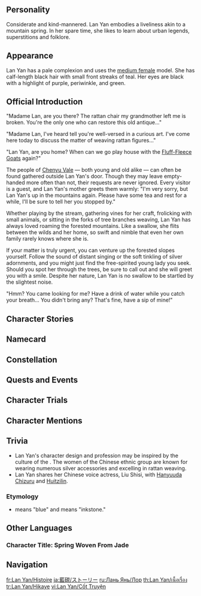 {{CharacterTabs}}
{{Quote|A key member of the Chenyu Vale Artisans Association, she is adept at weaving a dazzling array of rattan handicrafts, and her joyful, quick-witted nature is positively infectious.|Description from the Official Website<ref>Official ''Genshin Impact'' Website: [https://genshin.hoyoverse.com/en/character/liyue?char=21 Lan Yan]</ref>}}

==Personality==
{{Quote|A rattan weaver from Chenyu Vale. Clear-minded and well-tempered, she is as lively as a mountain spring.|In-game character attributes and profile page text}}Considerate and kind-mannered. Lan Yan embodies a liveliness akin to a mountain spring. In her spare time, she likes to learn about urban legends, superstitions and folklore.

==Appearance==
{{See also|Argent Chimes}}
Lan Yan has a pale complexion and uses the [[:Category:Medium Female Characters|medium female]] model. She has calf-length black hair with small front streaks of teal. Her eyes are black with a highlight of purple, periwinkle, and green.

==Official Introduction==
<!-- Article from Hoyolab -->
{{Official Introduction
|title     = The Brilliant Swallow Bears Branches of Joy to Fill the Home
|link      = https://www.hoyolab.com/article/35194807
|character = Lan Yan
}}
{{Quote|"Don't be fooled by her young age, she's been weaving rattan handicrafts for a decade at least! When I was a kid, I thought it would be funny to trample one of the baskets at home. Luckily for me, Lan Yan and her grandpa came to visit that day to check our geomantic energies. If she hadn't helped me repair that basket, I'm sure I'd have gotten a knuckle sandwich, haha!"|[[Gaming]]}}
"Madame Lan, are you there? The rattan chair my grandmother left me is broken. You're the only one who can restore this old antique..."

"Madame Lan, I've heard tell you're well-versed in a curious art. I've come here today to discuss the matter of weaving rattan figures..."

"Lan Yan, are you home? When can we go play house with the [[Fluff-Fleece Goat]]s again?"

The people of [[Chenyu Vale]] &mdash; both young and old alike &mdash; can often be found gathered outside Lan Yan's door. Though they may leave empty-handed more often than not, their requests are never ignored. Every visitor is a guest, and Lan Yan's mother greets them warmly: "I'm very sorry, but Lan Yan's up in the mountains again. Please have some tea and rest for a while, I'll be sure to tell her you stopped by."

Whether playing by the stream, gathering vines for her craft, frolicking with small animals, or sitting in the forks of tree branches weaving, Lan Yan has always loved roaming the forested mountains. Like a swallow, she flits between the wilds and her home, so swift and nimble that even her own family rarely knows where she is.

If your matter is truly urgent, you can venture up the forested slopes yourself. Follow the sound of distant singing or the soft tinkling of silver adornments, and you might just find the free-spirited young lady you seek. Should you spot her through the trees, be sure to call out and she will greet you with a smile. Despite her nature, Lan Yan is no swallow to be startled by the slightest noise.

"Hmm? You came looking for me? Have a drink of water while you catch your breath... You didn't bring any? That's fine, have a sip of mine!"

==Character Stories==
{{Character Story
|title1        = Character Details
|text1         = <p>When it comes time for the residents of [[Chenyu Vale]] to spruce up their homes, there is more than just the usual panoply of intricately carved wooden beds and tables on offer. They also have a fine selection of wickerwork furnishings to choose from &mdash; delicately crafted by their own master rattan weaver.</p><p>This latter option provides a distinctive, refreshing, and elegant style and is something the Vale's residents know they can always rely on as a safe choice.</p><p>While fine silk garments imported from [[Liyue Harbor]] have an undeniable allure, cloth dyed locally is both durable and functional, and exhibits patterns and colors that exude a familiar charm.</p><p>Yet it is the crafting of silver and jade into objects of great beauty for which Chenyu Vale's artisans are perhaps best known, so much so that the [[Xingxi|owner]] of [[Mingxing Jewelry]] &mdash; a time-honored and respected establishment in Liyue Harbor &mdash; regularly dispatches representatives to come looking for wares.</p><p>Silver-smithing, jade-carving, cloth-dying, rattan-weaving, and countless other crafts &mdash; Chenyu Vale is famed as the home of the most outstanding and accomplished artisans in each field. Skilled, dextrous, and creative are but a few words that could be used to describe them.</p><p>Lan Yan is a master rattan weaver and a Chenyu Vale Artisans Association member.</p><p>Should a wandering traveler get lost in the tranquil valley, betwixt sparkling mountain springs and gnarled and ancient tea trees, and there stumble upon a smiling young woman, adorned in silver ornaments, it might well be Lan Yan, out collecting rattan vines.</p><p>Feel free to ask her for directions, for she will kindly guide you through the swirling mountain mists of Chenyu Vale and set you on the path to the picturesque hamlet of [[Qiaoying Village]], with its white brick walls and gray tiled roofs.</p>
|mention1      = Xingxi

|title2        = Character Story 1
|friendship2   = 2
|quest2        = 
|other2        = 
|text2         = <p>Chenyu Vale has long been praised as a cradle of artisans, with many a master craftsperson honing their skills in the picturesque surroundings of Qiaoying Village.</p><p>With generations of artisans living and working together, the village tradespeople naturally chose to form a collective to protect their shared interests. Now, they proudly announce themselves as members of the Chenyu Vale Artisans Association, spreading prestige for their hometown and their skills everywhere they go.</p><p>Members of the association not only look out for each other in crafting and trade, but they form a close-knit, neighborly group who are always there for each other in good times and in bad.</p><p>Ask any member of the association about rattan weaving, and one name above all you would hear &mdash; Lan Yan. Despite her youth, she excels at weaving all manner of rattan goods while also having a grasp on the arcane Qimen arts.</p><p>It is said that "skills honed to the highest pinnacle produce art that touches the divine realm." The venerable masters believe that anyone who reaches the apex of their craft will uncover abilities that cut through the spiritual divide. To them, Lan Yan &mdash; with her Vision and attunement to the Qimen arts &mdash; is a truly remarkable young woman.</p><p>As for Lan Yan herself, well, she's having none of it. When others shower her with praise, this is her usual, slightly abashed retort: "I'm really only interested in rattan weaving."</p><p>A merchant from Liyue Harbor once came bearing gifts of gold and words of praise. He humbly requested that "Lan Yan the Master Rattan Weaver" produce two pieces of furniture for his new home.</p><p>While waiting patiently in the association's halls, he had expected to be greeted by a serious, even taciturn face &mdash; one perhaps wizened by age. Yet when Lan Yan entered, he was shocked to discover a bright-eyed, fresh-faced young woman.</p><p>Her joy and exuberance were evident as she greeted all those present with glee. There was no hint of arrogance in her demeanor. When the merchant told her of his request, she simply nodded and said, "Leave it to me!" as though her craft was as simple as pouring a cup of tea. With that, she shouldered her basket and headed out into the hills to pick the necessary vines.</p><p>The artisan tasked with greeting the association's guests patted the merchant on the shoulder. "Lan Yan's a straightforward young craftswoman, there's no need to stand on ceremony with her. She agreed to your request, so, the way she sees it, why not get started? Come on, let's go and get something to snack on while you wait."</p>
|mention2      = 

|title3        = Character Story 2
|friendship3   = 3
|quest3        = 
|other3        = 
|text3         = <p>To Lan Yan's mind, the process of weaving rattan goods is a simple one.</p><p>The first step is to gather enough vines.</p><p>In the verdant mountains, the first rays of the morning sun are the purest, and as the last birds to rise lend their voices to the dawn chorus, Lan Yan sets off towards the wooded slopes with her trusty bamboo basket and pruning knife in hand.</p><p>The vines like to grow where the soil is moist, though whether they prefer to bask in the sunlight or take shelter in the shade appears to be a matter of temperament and personal preference.</p><p>Different vines are suited to the weaving of different objects. A folding screen, for example, requires a certain stubborn resilience. Lan Yan often looks for such vines in old-growth forests, with their ancient trees towering high overhead &mdash; to climb and cling on to such imposing trees requires a more rugged constitution.</p><p>In contrast, a woven flower basket calls for vines of a more supple nature. These vines are often found by the water's edge, where the thirsty rattan palms send out myriad soft offshoots that cover the ground like a carpet. Such soft vines can be bent to form the shape of a basket without snapping.</p><p>Once enough vines have been collected, it is time to return home and process them.</p><p>The woody cores can be used to shape and weave a solid frame, while the skin, once peeled away, can be woven into a fabric-like material that helps give rattan goods their finished shape. Both of these materials must first be washed and dried.</p><p>Lan Yan likes to sing while she soaks and stirs the rattan strips &mdash; and as she pulls them out of the water, one by one, to dry them in the courtyard. Sometimes her mother and father will join her, and they will talk and laugh while they lay the strips out in the sun.</p><p>Once the cores and skins have been processed, then comes the most crucial part of the process &mdash; weaving.</p><p>Rattan weaving requires significant concentration &mdash; warp and weft, along and across. From a pile of cores and strips of skin, a perfectly sculpted object begins to take shape.</p><p>Lan Yan views the fruits of her labor not so much as products, but as living entities, lovingly birthed by her hands.</p><p>Even if two of her creations might appear indistinguishable to an outside observer, she can tell them apart by the subtle changes in touch and force applied, the order of her weaving, or the emotions she felt while she made them. Each of her rattan children has its unique feel.</p><p>While weaving, Lan Yan maintains a singular focus on her task. She is not easily distracted by idle chatter, nor the excited cries of her neighbors' cats and dogs, nor graceful swallows swooping beneath the eaves. There are times &mdash; perhaps to escape the noise &mdash; when she will take her work to a familiar mountainside to sit in silence and weave.</p><p>Unlike her family at home, the flowers, birds, fish, and insects that roam freely in the forested hills feel no need to leave a quiet space for Lan Yan to weave in.</p><p>The most mischievous offenders are the little foxes, who, indulging their natural curiosity, come to watch Lan Yan as she works, nudging and sniffing at her jugs and jars, spilling her varnish and inadvertently waterproofing their paws.</p><p>The panicked foxes then trample on the flower basket she has been weaving, leaving shiny paw prints in their wake. Thanks to this unique touch &mdash; the innocence of the wilderness &mdash; this basket will become one of Lan Yan's favorite creations.</p><p>That is how rattan weaving is &mdash; simple yet never boring, and this experience is one of Lan Yan's most cherished and happiest moments in a life spent devoted to her craft.</p>
|mention3      = 

|title4        = Character Story 3
|friendship4   = 4
|quest4        = 
|other4        = 
|text4         = <p>Much like the exorcists who dwell on [[Mt. Tianheng]], the Lan clan, with their affinity for the Qimen arts, have long made Chenyu Vale their home.</p><p>One such art requires the use of rattan figures. As a result, such figures &mdash; and the skills to make them &mdash; are something the Lan clan values highly. What sets Lan Yan apart, is that unlike the rest of her family, who view rattan weaving as a means to an end, she views it as an art in itself, one whose importance far outstrips the arcane and esoteric purposes that fascinate her kin.</p><p>Though Lan Yan once studied the classic texts of the Qimen arts under the tutelage of her relatives, she did little more than scratch the surface, and her knowledge pales before experienced practitioners. Then again, she does not claim to be an expert, though that doesn't stop curious members of the association from asking her to perform rituals or ward off ill omens.</p><p>After receiving too many such requests, Lan Yan can only sigh.</p><p>Born into a branch of the Lan clan, Lan Yan does not conform to the typical image of a geomancer that an outsider might have. The only visible sign of her heritage is her silver hair ornament, modeled after the "Jade-Plumed Silverwing."</p><p>This heirloom symbolizes the Lan clan's connections to the "[[Eight Adepts]]" &mdash; significant figures in Liyue's history.</p><p>The term refers to eight great heroes who once fought against the god [[Tao Dou]]. Of these eight heroes, the Jade-Plumed Silverwing, Lone Butterfly of the Crimson Flame, and Gold-Eyed Celadon Mare are known as the Three Beasts of Tao Dou.</p><p>Of the remaining five, Wind Reader, the Wuwang Kid, and the Yunlai Angler were honored as the Three Hermits of Guizang. They and the Two Sages of Lianshan were all human.</p><p>The Jade-Plumed Silverwing had a deep connection with Wind Reader, who was a truly remarkable individual. It was he who first taught the Lan clan the secrets of the Qimen arts.</p><p>The silver ornament that Lan Yan now wears in her hair has been passed down from generation to generation so that the descendants of the Lan clan never forget where they came from.</p><p>Lan Yan knows the story of the Eight Adepts well and regularly makes trips to watch Liyue opera performances that tell of their exploits. Despite this, their story never left a strong impression on her.</p><p>Throughout Liyue's long history, selfless acts for the benefit of future generations &mdash; or "planting trees for the children of tomorrow," as the locals like to say &mdash; have been a recurring motif. Many such tales have already been lost to the winds of time, while others have entered the collective psyche and become part of Liyue's living folk memory.</p><p>And because such stories exist, carefree, exuberant young men and women like Lan Yan are free to roam the wild slopes of Chenyu Vale, smiling and laughing and singing folk songs amidst nature's beauty.</p>
|mention4      = Tao Dou,Eight Adepts

|title5        = Character Story 4
|friendship5   = 5
|quest5        = 
|other5        = 
|text5         = <p>Whenever [[Lantern Rite Festival|Lantern Rite]] rolls along, the [[Ministry of Civil Affairs]] in Liyue Harbor is especially busy organizing street fairs, performances, and all sorts of other festive activities.</p><p>Ministry officials &mdash; often rushed off their feet &mdash; can be seen dashing hither and thither, attempting to enlist the most capable members of Liyue society to contribute toward the most important festival of the year.</p><p>In previous years, the Chenyu Vale Artisans Association has always been happy to send their representatives to help. This year, the Ministry of Civil Affairs asked specifically for Lan Yan.</p><p>For Lan Yan, who grew up in the leafy confines of the vale, rarely venturing beyond its verdant slopes except to accompany her grandfather on his travels, this was her first real journey to the city.</p><p>Like so many customers who have traveled to Chenyu Vale to seek the services of the famed rattan weaving master, those at the Ministry of Civil Affairs were shocked to discover that the master artisan whose help they sought was a fresh-faced, unimposing young woman.</p><p>The young artisan politely rejected the food and lodging the ministry offered, preferring to wander the city streets by herself, conversing with visitors and citizens alike &mdash; to use her own words, "This is my first time coming as far as Liyue Harbor, I'd like to find my own way around."</p><p>She ate her first meal in the [[Wanmin Restaurant]], where she was taken unawares by the spicy boiled fish, and was left gulping down water to cool the fires on her tongue.</p><p>She then spent much of her first evening wandering [[Chihu Rock]], before Liyue Harbor's nighttime soundscape soothed her to sleep.</p><p>Her first conversation was with a soldier returning home from a posting to [[the Chasm]]. The soldier helped a lost Lan Yan find her bearings and, upon hearing she had come from Chenyu Vale, told her at length of the red mountains of the Chasm and played her a melodious tune.</p><p>"The world truly is a large place," she thought.</p><p>Liyue itself is already home to many people and places, each unique in their own way. The waters of Chenyu Vale sport gentle beauty and natural charm, the clamorous streets of Liyue Harbor burst with bustling color, and the stark landscapes of the Chasm are vast and imposing. And outside Liyue... an even larger world awaits.</p><p>For the first time in her life, Lan Yan desired to see more of the world, to use the rattan strands of her hometown to weave the scenes she might see there to become one with her own heart.</p>
|mention5      = 

|title6        = Character Story 5
|friendship6   = 6
|quest6        = 
|other6        = 
|text6         = <p>It is rare to see Lan Yan without a smile on her face, and even her best friends would be hard-pressed to recall a time they've seen her cry.</p><p>Of course, she too has moments of unhappiness, though they are few and far between. Whenever she feels sad, all she needs to do is allow a mischievous lamb to butt its head against her leg or a fluffy puppy to nip her hand, and her worries melt away like morning snow.</p><p>As far as Lan Yan is concerned, every second spent thinking unhappy thoughts is time that could be better devoted to playing happily with the beasts of the fields and forests.</p><p>Most of the time, an afternoon whiled away among the tea trees with her animal friends is enough to dispel unpleasant feelings.</p><p>However, there are times when more drastic action is required &mdash; such as letting her cares wash away while swimming in the wilds.</p><p>There isn't a pool or waterway between Qiaoying Village and [[Mt. Lingmeng]] that Lan Yan hasn't swum in, nor a crisp mountain spring that hasn't filled her cupped hands or reflected her face.</p><p>She reclines in the water, the gentle current keeping her afloat, as her black hair swirls on the surface and tiny fish nibble playfully at her feet. All the while, warm rays of sunlight cast dappled shadows on the streambed below.</p><p>Here she daydreams in viridian and emerald hues of a life much the same as hers.</p><p>She wakes at dawn in such dreams, in a house with white brick walls and a gray tiled roof. There she drinks a cup of morning tea, before punting a bamboo raft down the stream outside, singing all the while. In her dream, too, she weaves rattan objects, as a tiny dog bounds over to her side and licks her hand. And with that, she awakens.</p><p>Like every son and daughter of Chenyu Vale, Lan Yan is as simple and pure as a clear mountain spring.</p><p>She has everything she wants and so doesn't dwell on dreams.</p><p>The bright lights and exotic sights of the world outside are no more attractive to her than a butterfly to a deer. Sure, a curious deer may leave its verdant slopes to gaze upon a passing butterfly, but it will soon return to whence it came to happily graze once more.</p><p>Wherever Lan Yan's travels may take her, it is never long before she returns home to Chenyu Vale.</p><p>Even the most wonderful dreams cannot compare to the scent of freshly roasted tea leaves, just as even the most distant fantasies cannot compete with the beauty of the swirling mountain mists that wreath [[Mt. Xuanlian]].</p><p>After wringing out her hair by the water's edge and getting back into her dry clothes, Lan Yan carefully dons each of her silver bracelets, earrings, and necklace. It is time for her to return home.</p><p>The silver ornamentations that adorn her are gifts from her family, and they chime and jingle as she walks, playing a melodious mountain tune. Wherever she goes, she is accompanied by joyful music.</p><p>Swimming in the wilds is not without its dangers, and she has been reprimanded by her grandfather on more than one occasion. There would surely be more stern words if she were to be caught again today. Next time, she muses, it might be better to take a friend.</p><p>But that's a matter for another day. Tonight, there is [[Tea-Smoked Squab]] on the menu.</p>
|mention6      = 

|title7        = Song of Swallows
|friendship7   = 4
|quest7        = 
|other7        = 
|text7         = <p>"Swallows nest when skies are fair, but hide when storms are in the air."</p><p>"When death is near and all hopes fade, the swallow comes, a life to trade."</p><p>This is one of the many superstitions that Lan Yan has told [[Traveler|you]] of. She warned you to treat swallows with care, for when our final moments approach, a swallow may well appear before the gates of Tao Dou to take your place in death. To hear her tell it, her grandfather also claimed that swallows could bring about an early demise if treated unkindly.</p><p>It's easy to get on board with the message preaching kindness and the sanctity of life, but the part about dying if you're not quite nice enough seems a little extreme.</p><p>Many such old superstitions are as unfathomable to people today as rain that falls from a cloudless sky &mdash; ideas such as "fingernails shouldn't be cut at night," "chopsticks mustn't be laid horizontally on bowls," or "a new season's first picking of tea cannot be drunk by children."</p><p>In truth, even though kindness to swallows is a widely practiced folk tradition in Chenyu Vale, to most youths, the idea is nothing more than a nursery rhyme, sung to them as infants.</p><p>Only the Lan family upholds this tradition with the rigor of an unwritten rule &mdash; any swallow that builds its nest beneath their eaves is welcome to stay for as long as it may please.</p><p>"They can be bothersome at times, but once the swallows get to know me, they like to hop up on my shoulder and keep me company while I weave."</p><p>When she told you this, you were with her in [[Jademouth]], riding Uncle [[Bosu]]'s bamboo raft. The old man's singing was accompanied by a gentle breeze, while a pelican lay fast asleep in the back of the boat.</p><p>The silver swallow in her hair glinted brightly in the sunlight, as warm and lustrous as her eyes.</p><p>Gazing at that ornament, you couldn't help but wonder if the Lan family's tradition of caring for swallows might stem from their history with the Jade-Plumed Silverwing, and your thoughts turned to the stories of those ancient days.</p><p>Seeing the glazed expression in your eyes, Lan Yan leaned in and gently tweaked your nose.</p><p>As though waking from a dream, you were greeted by her smiling face, and not far in the distance, the sights and sounds of the docks told you that your journey was almost at an end.</p>
|mention7      = Traveler,Bosu

|title8        = Vision
|friendship8   = 6
|quest8        = 
|other8        = 
|text8         = <p>Much like all handicrafts, rattan weaving is a skill that relies more on the body than the mind.</p><p>Once a frame has been crafted and the overall shape of an object set, Lan Yan must use the utmost care to weave each warp and every weft. After years of practice, the skills and movements of her craft have not only been burned into her brain but become second nature and muscle memory.</p><p>On a deeper level, this process has also gradually refined and clarified her spirit.</p><p>Lan Yan is a master rattan weaver. She has never been given over to grandiose dreams of chasing the moon and the stars, nor of forsaking all that she has and living her life as a hermit on some distant mountain.</p><p>Her life is a simple one, natural and unadorned.</p><p>As she weaves, her hands honor the memories of days past, retracing their steps to expertly craft delicate patterns and shapes.</p><p>All the while, her heart does not lie idle, for she is thinking of the mountain mists, the vines that climb the cliffs and crags, and the sensation of freshly fallen leaves beneath her bare and carefree feet.</p><p>She thinks of Chenyu Vale &mdash; of her family amidst the mountains and rivers &mdash; and the rattan in her hands becomes supple and pliable to her will.</p><p>She dreams of weaving these beautiful things with her own two hands so that her memories can live forever in the objects she creates. Perhaps because her heart is filled with warmth and kindness, the objects that Lan Yan crafts exude a simple, gentle spirit.</p><p>Perhaps that's also why the cats, dogs, birds, and squirrels of Chenyu Vale are never scared to approach her.</p><p>"Even the [[adepti]] come to watch Lan Yan weave." Her grandfather had once proudly claimed.</p><p>No one could know for sure if the adepti had ever truly stopped in passing to watch Lan Yan perform her craft. Lan Yan herself believes that beings who would pour their power into protecting the waters and mountains of the vale, and all those who dwelt there, would surely have an appreciation for handicrafts so lovingly created and imbued with the spirit of their creator.</p><p>So when she discovered a Vision glinting softly at the bottom of her rattan basket, she was not surprised. She simply picked it up and continued on her way, gathering rattan vines.</p>
|mention8      = 
}}

==Namecard==
{{Namecard|Lan Yan: Silver Swallow}}

==Constellation==
{{Constellation Lore|Hirundo Lazuli}}

==Quests and Events==
{{Quests and Events}}

==Character Trials==
{{Trials by Character}}

==Character Mentions==
{{Character Mentions}}
<!--
==Mail==
{{Mails by Category List|noheader=1}}
-->
==Trivia==
* Lan Yan's character design and profession may be inspired by the culture of the {{W|Miao people}}. The women of the Chinese ethnic group are known for wearing numerous silver accessories and excelling in rattan weaving.
* Lan Yan shares her Chinese voice actress, Liu Shisi, with [[Hanyuuda Chizuru]] and [[Huitzilin]].

===Etymology===
* {{Zh|tx=蓝|rm=Lán}} means "blue" and {{Zh|tx=砚|rm=Yàn}} means "inkstone."
<!--
==Notes==
{{Reflist|note=1}}
-->

==Other Languages==
===Character Title: Spring Woven From Jade===
{{Other Languages
|en       = Spring Woven From Jade
|zhs      = 翦玉编春
|zhs_rm   = Jiǎnyù Biānchūn
|zht      = 翦玉編春
|zht_rm   = Jiǎnyù Biānchūn
|zh_tl    = Cut Jade, Weave Spring
|ja       = 春を編む翦玉
|ja_rm    = Haru wo Amu Sengyoku{{Assumed}}
|ja_tl    = Cut Jade that Weaves the Spring
|ko       = 옥<->으로 엮은 봄
|ko_rm    = 
|ko_tl    = 
|es       = La Tejedora Jadeprimaveral
|es_tl    = The Jadespring Weaver
|fr       = Printemps tressé de jade
|fr_tl    = Spring Woven From Jade
|ru       = Нефритовая весна
|ru_tl    = 
|th       = หยกงามทอวสันต์
|th_rm    = 
|th_tl    = 
|vi       = Cắt Ngọc Đan Xuân
|vi_tl    = Cut Jade, Weave Spring
|de       = Aus Jade geflochtener Frühling
|de_tl    = 
|id       = Spring Woven From Jade
|pt       = Jade Primaveril
|pt_tl    = 
|tr       = Yeşimlerle Bezeli Bahar
|tr_tl    = 
|it       = Intreccio di giada primaverile
|it_tl    = Weave of Springtime Jade
}}
<!--
==References==
{{Reflist}}
-->

==Navigation==
{{Character Navbox|Lore}}

[[fr:Lan Yan/Histoire]]
[[ja:藍硯/ストーリー]]
[[ru:Лань Янь/Лор]]
[[th:Lan Yan/เนื้อเรื่อง]]
[[tr:Lan Yan/Hikaye]]
[[vi:Lan Yan/Cốt Truyện]]